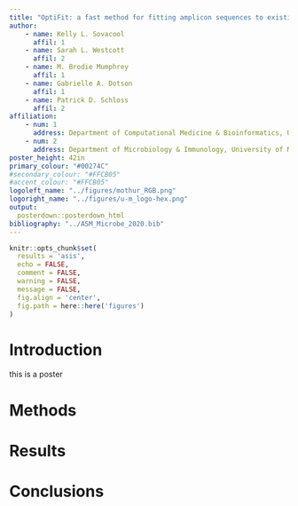 ```yaml
---
title: "OptiFit: a fast method for fitting amplicon sequences to existing OTUs"
author:
    - name: Kelly L. Sovacool
      affil: 1
    - name: Sarah L. Westcott
      affil: 2
    - name: M. Brodie Mumphrey
      affil: 1
    - name: Gabrielle A. Dotson
      affil: 1
    - name: Patrick D. Schloss
      affil: 2
affiliation:
    - num: 1
      address: Department of Computational Medicine & Bioinformatics, University of Michigan
    - num: 2
      address: Department of Microbiology & Immunology, University of Michigan
poster_height: 42in
primary_colour: "#00274C"
#secondary_colour: "#FFCB05"
#accent_colour: "#FFCB05"
logoleft_name: "../figures/mothur_RGB.png"
logoright_name: "../figures/u-m_logo-hex.png"
output:
  posterdown::posterdown_html
bibliography: "../ASM_Microbe_2020.bib"
---
```

```r
knitr::opts_chunk$set(
  results = 'asis',
  echo = FALSE,
  comment = FALSE,
  warning = FALSE,
  message = FALSE,
  fig.align = 'center',
  fig.path = here::here('figures')
)
```

# Introduction
this is a poster

# Methods

# Results

# Conclusions
